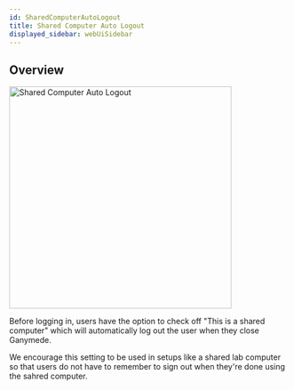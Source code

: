 ```yaml
---
id: SharedComputerAutoLogout
title: Shared Computer Auto Logout
displayed_sidebar: webUiSidebar
---
```


## Overview

<img height="400" alt="Shared Computer Auto Logout" src="https://ganymede-bio.mo.cloudinary.net/apiServer/shared_computer_auto_logout.png" />

Before logging in, users have the option to check off "This is a shared computer" which will automatically log out the 
user when they close Ganymede.  

We encourage this setting to be used in setups like a shared lab computer so that users do
not have to remember to sign out when they're done using the sahred computer.